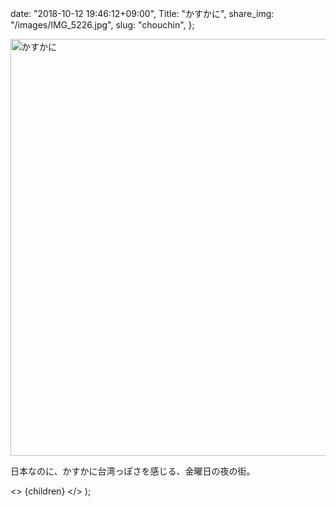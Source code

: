 
  date: "2018-10-12 19:46:12+09:00",
  Title: "かすかに",
  share_img: "/images/IMG_5226.jpg",
  slug: "chouchin",
};

<img src="/images/IMG_5226.jpg" alt="かすかに" width="1000" height="667" />

日本なのに、かすかに台湾っぽさを感じる、金曜日の夜の街。

  <>
    <Head>
      <title>{meta.Title} | 異郷好実</title>
    </Head>
    <PostLayout meta={meta}>{children}</PostLayout>
  </>
);

